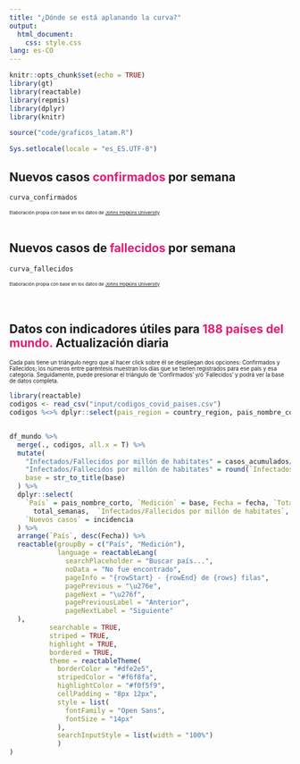 ```yaml
---
title: "¿Dónde se está aplanando la curva?"
output: 
  html_document: 
    css: style.css
lang: es-CO
---
```


```r
knitr::opts_chunk$set(echo = TRUE)
library(gt)
library(reactable)
library(repmis)
library(dplyr)
library(knitr)

source("code/graficos_latam.R")

Sys.setlocale(locale = "es_ES.UTF-8")
```

<h2 style = color: #000000;>
    Nuevos casos <span style = "color: #e61b72"><b>confirmados</b></span> por semana 
</h2>


```r
curva_confirmados
```
<small><small><small>
Elaboración propia con base en los datos de [Johns Hopkins University](https://github.com/CSSEGISandData/COVID-19)
</small></small></small>
<br>
<br>

<h2 style = color: #000000;>
    Nuevos casos de<span style = "color: #e61b72"><b> fallecidos</b></span> por semana 
</h2>

```r
curva_fallecidos
```
<small><small><small>
Elaboración propia con base en los datos de [Johns Hopkins University](https://github.com/CSSEGISandData/COVID-19)
</small></small></small>
<br>
<br>
<br>

<h2 style = color: #000000;>
    Datos con indicadores útiles para<span style = "color: #e61b72"><b> 188 países del mundo.</b></span> Actualización diaria
</h2>
 
<small><small>Cada país tiene un triángulo negro que al hacer click sobre él se despliegan dos opciones: Confirmados y Fallecidos; los números entre paréntesis muestran los días que se tienen registrados para ese país y esa categoría. Seguidamente, puede presionar el triángulo de 'Confirmados' y/ó 'Fallecidos' y podrá ver la base de datos completa.</small></small>

```r
library(reactable)
codigos <- read_csv("input/codigos_covid_paises.csv")
codigos %<>% dplyr::select(pais_region = country_region, pais_nombre_corto)


df_mundo %>%
  merge(., codigos, all.x = T) %>% 
  mutate(
    "Infectados/Fallecidos por millón de habitates" = casos_acumulados/poblacion * 1000000,
    "Infectados/Fallecidos por millón de habitates" = round(`Infectados/Fallecidos por millón de habitates`, 0), 
    base = str_to_title(base)
  ) %>% 
  dplyr::select(
    `País` = pais_nombre_corto, `Medición` = base, Fecha = fecha, `Total semanas desde paciente 0` =
      total_semanas,  `Infectados/Fallecidos por millón de habitates`, `Casos Acumulados` = casos_acumulados, 
    `Nuevos casos` = incidencia
  ) %>% 
  arrange(`País`, desc(Fecha)) %>% 
  reactable(groupBy = c("País", "Medición"),
            language = reactableLang(
              searchPlaceholder = "Buscar país...",
              noData = "No fue encontrado",
              pageInfo = "{rowStart} - {rowEnd} de {rows} filas",
              pagePrevious = "\u276e",
              pageNext = "\u276f",
              pagePreviousLabel = "Anterior",
              pageNextLabel = "Siguiente"
  ),
          searchable = TRUE,
          striped = TRUE,
          highlight = TRUE,
          bordered = TRUE,
          theme = reactableTheme(
            borderColor = "#dfe2e5",
            stripedColor = "#f6f8fa",
            highlightColor = "#f0f5f9",
            cellPadding = "8px 12px",
            style = list(
              fontFamily = "Open Sans",
              fontSize = "14px"
            ),
            searchInputStyle = list(width = "100%")
            )
)
```

